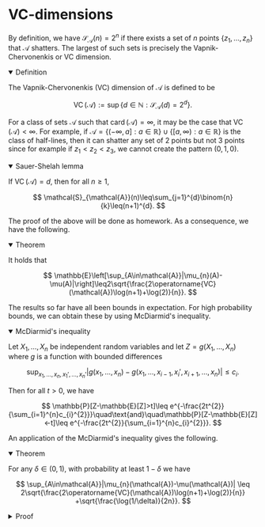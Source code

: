 
# VC-dimensions

By definition, we have $\mathcal{S}_{\mathcal{A}}(n)=2^{n}$ if there exists a set of $n$ points $\{z_{1},\ldots,z_{n}\}$ that $\mathcal{A}$ shatters. The largest of such sets is precisely the Vapnik-Chervonenkis or VC dimension.

<details open>
<summary>Definition</summary>

The Vapnik-Chervonenkis (VC) dimension of $\mathcal{A}$ is defined to be

$$
\operatorname{VC}(\mathcal{A}):=\sup\left\{ d\in\mathbb{N}:\mathcal{S}_{\mathcal{A}}(d)=2^{d}\right\} .
$$
</details>


For a class of sets $\mathcal{A}$ such that $\operatorname{card}(\mathcal{A})=\infty ,$ it may be the case that $\operatorname{VC}(\mathcal{A})<\infty .$ For example, if $\mathcal{A}=\{(-\infty,a]:a\in\mathbb{R}\}\cup\{[a,\infty):a\in\mathbb{R}\}$ is the class of half-lines, then it can shatter any set of 2 points but not 3 points since for example if $z_{1}<z_{2}<z_{3},$ we cannot create the pattern $(0,1,0).$

<details open>
<summary>Sauer-Shelah lemma</summary>

If $\operatorname{VC}(\mathcal{A})=d,$ then for all $n\geq1,$ 

$$
\mathcal{S}_{\mathcal{A}}(n)\leq\sum_{j=1}^{d}\binom{n}{k}\leq(n+1)^{d}.
$$
</details>

The proof of the above will be done as homework. As a consequence, we have the following.

<details open>
<summary>Theorem</summary>

It holds that

$$
\mathbb{E}\left[\sup_{A\in\mathcal{A}}|\mu_{n}(A)-\mu(A)|\right]\leq2\sqrt{\frac{2\operatorname{VC}(\mathcal{A})\log(n+1)+\log(2)}{n}}.
$$
</details>


The results so far have all been bounds in expectation. For high probability bounds, we can obtain these by using McDiarmid's inequality.

<details open>
<summary>McDiarmid's inequality</summary>

Let $X_{1},\ldots,X_{n}$ be independent random variables and let $Z=g(X_{1},\ldots,X_{n})$ where $g$ is a function with bounded differences

$$
\sup_{x_{1},\ldots,x_{n},x_{1}',\ldots,x_{n}'}|g(x_{1},\ldots,x_{n})-g(x_{1},\ldots,x_{i-1},x_{i}',x_{i+1},\ldots,x_{n})|\leq c_{i}.
$$

Then for all $t>0,$ we have

$$
\mathbb{P}[Z-\mathbb{E}[Z]>t]\leq e^{-\frac{2t^{2}}{\sum_{i=1}^{n}c_{i}^{2}}}\quad\text{and}\quad\mathbb{P}[Z-\mathbb{E}[Z]<-t]\leq e^{-\frac{2t^{2}}{\sum_{i=1}^{n}c_{i}^{2}}}.
$$

</details>


An application of the McDiarmid's inequality gives the following. 

<details open>
<summary>Theorem</summary>

For any $\delta\in(0,1),$ with probability at least $1-\delta$  we have

$$
\sup_{A\in\mathcal{A}}|\mu_{n}(\mathcal{A})-\mu(\mathcal{A})|	\leq 2\sqrt{\frac{2\operatorname{VC}(\mathcal{A})\log(n+1)+\log(2)}{n}} +\sqrt{\frac{\log(1/\delta)}{2n}}.
$$
</details>

<details>
<summary>Proof</summary>

Consider $Y=g(Z_{1},\ldots,Z_{n})=\sup_{A\in\mathcal{A}}|\mu_{n}(\mathcal{A})-\mu(\mathcal{A})|.$ Then $g$ is a function with bounded differences with constants $c_{i}=\frac{1}{n}$ for all $i=1,\ldots,n.$ McDiarmid's inequality then yields

$$
\mathbb{P}[Y>\mathbb{E}[Y]+t]\leq\exp(-2nt^{2}).
$$

Taking $t=\sqrt{\frac{\log(1/\delta)}{n}}$ and using the expectation bounds found earlier yields the result. 
</details>
